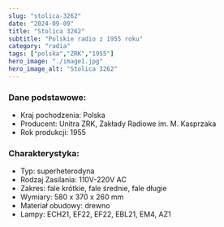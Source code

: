 ```yaml
---
slug: "stolica-3262"
date: "2024-09-09"
title: "Stolica 3262"
subtitle: "Polskie radio z 1955 roku"
category: "radia"
tags: ["polska","ZRK","1955"]
hero_image: "./image1.jpg"
hero_image_alt: "Stolica 3262"
---
```


### Dane podstawowe:

- Kraj pochodzenia: Polska
- Producent: Unitra ZRK, Zakłady Radiowe im. M. Kasprzaka
- Rok produkcji: 1955

### Charakterystyka:

- Typ: superheterodyna
- Rodzaj Zasilania: 110V-220V AC
- Zakres: fale krótkie, fale średnie, fale długie
- Wymiary: 580 x 370 x 260 mm
- Materiał obudowy: drewno
- Lampy: ECH21, EF22, EF22, EBL21, EM4, AZ1